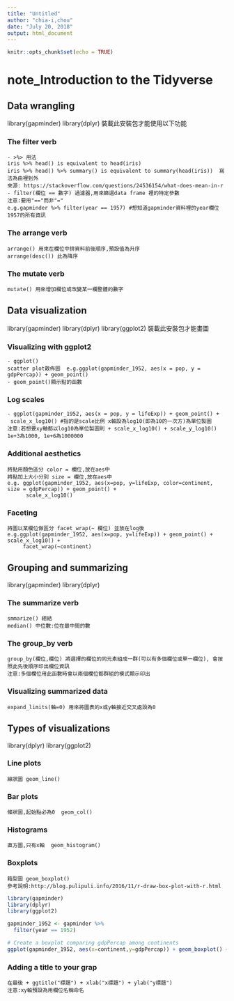 ```yaml
---
title: "Untitled"
author: "chia-i,chou"
date: "July 20, 2018"
output: html_document
---
```


```r
knitr::opts_chunk$set(echo = TRUE)
```

# note_Introduction to the Tidyverse

## Data wrangling
library(gapminder)
library(dplyr) 裝載此安裝包才能使用以下功能

### The filter verb
```
- >%> 用法
iris %>% head() is equivalent to head(iris)
iris %>% head() %>% summary() is equivalent to summary(head(iris))  寫法為由裡到外
來源: https://stackoverflow.com/questions/24536154/what-does-mean-in-r
- filter(欄位 == 數字) 過濾器,用來篩選data frame 裡的特定參數
注意:要用"=="而非"="
e.g.gapminder %>% filter(year == 1957) #想知道gapminder資料裡的year欄位1957的所有資訊
```

### The arrange verb
```
arrange() 用來在欄位中排資料前後順序,預設值為升序
arrange(desc()) 此為降序
```

### The mutate verb
```
mutate() 用來增加欄位或改變某一欄整體的數字 
```


## Data visualization
library(gapminder)
library(dplyr)
library(ggplot2) 裝載此安裝包才能畫圖

### Visualizing with ggplot2
```
- ggplot()
scatter plot散佈圖  e.g.ggplot(gapminder_1952, aes(x = pop, y = gdpPercap)) + geom_point()
- geom_point()顯示點的函數
```

### Log scales
```
- ggplot(gapminder_1952, aes(x = pop, y = lifeExp)) + geom_point() + 
 scale_x_log10() #指的是scale比例 x軸設為log10(即為10的一次方)為單位製圖
注意:若想要xy軸都以log10為單位製圖則 + scale_x_log10() + scale_y_log10() 
1e+3為1000, 1e+6為1000000
```

### Additional aesthetics
```
將點用顏色區分 color = 欄位,放在aes中
將點加上大小分別 size = 欄位,放在aes中
e.g. ggplot(gapminder_1952, aes(x=pop, y=lifeExp, color=continent, size = gdpPercap)) + geom_point() + 
      scale_x_log10()
```

### Faceting
```
將圖以某欄位做區分 facet_wrap(~ 欄位) 並放在log後
e.g.ggplot(gapminder_1952, aes(x=pop, y=lifeExp)) + geom_point() + scale_x_log10() + 
     facet_wrap(~continent)
```


## Grouping and summarizing
library(gapminder)
library(dplyr)

### The summarize verb
```
smmarize() 總結
median() 中位數:位在最中間的數
```

### The group_by verb
```
group_by(欄位,欄位) 將選擇的欄位的同元素組成一群(可以有多個欄位或單一欄位), 會按照此先後順序印出欄位資訊
注意:多個欄位用此函數時會以兩個欄位都群組的模式顯示印出
```

### Visualizing summarized data
```
expand_limits(軸=0) 用來將圖表的x或y軸接近交叉處設為0 
```

## Types of visualizations
library(dplyr)
library(ggplot2)

### Line plots
```
線狀圖 geom_line()
```

### Bar plots
```
條狀圖,起始點必為0  geom_col() 
```

### Histograms
```
直方圖,只有x軸  geom_histogram()
```

### Boxplots
```
箱型圖 geom_boxplot()
參考說明:http://blog.pulipuli.info/2016/11/r-draw-box-plot-with-r.html
```
```r
library(gapminder)
library(dplyr)
library(ggplot2)

gapminder_1952 <- gapminder %>%
  filter(year == 1952)

# Create a boxplot comparing gdpPercap among continents
ggplot(gapminder_1952, aes(x=continent,y=gdpPercap)) + geom_boxplot() + scale_y_log10()
```

### Adding a title to your grap
```
在最後 + ggtitle("標題") + xlab("x標題") + ylab("y標題")
注意:xy軸預設為用欄位名稱命名
```
